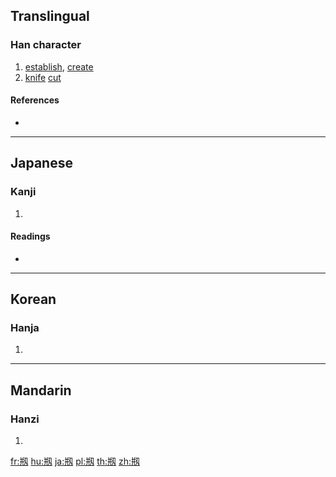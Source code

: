{{also|刱}}
==Translingual==

===Han character===
{{Han char|rn=18|rad=刀|as=07|sn=9|four=|canj=TTSHI,TTSK,XTTSH|ids=⿰并刃}}

# [[establish]], [[create]]
# [[knife]] [[cut]]

====References====
* {{Han ref|kx=0140.291|dkj=02024|dj=0320.030|hdz=10338.140|uh=524F|ud=21071}}

----

==Japanese==

===Kanji===
{{ja-kanji|grade=|rs=刀07}}

# {{defn|lang=ja|sort=刀07}}

====Readings====
* {{ja-readings|on=[[そう]] (sō), [[しょう]] (shō)|kun=[[はじめる]] (hajimeru)}}

----

==Korean==

===Hanja===
{{ko-hanja|hangeul=창|rv=chang|mr=ch'ang}}

# {{defn|lang=ko|sort=刀07}}

----

==Mandarin==

===Hanzi===
{{cmn-hanzi|pin=[[chuāng]] ([[chuang1]]), [[chuàng]] ([[chuang4]])|wg=ch'uang<sup>1</sup>, ch'uang<sup>4</sup>}}

# {{defn|lang=cmn|sort=刀07}}

[[fr:剏]]
[[hu:剏]]
[[ja:剏]]
[[pl:剏]]
[[th:剏]]
[[zh:剏]]